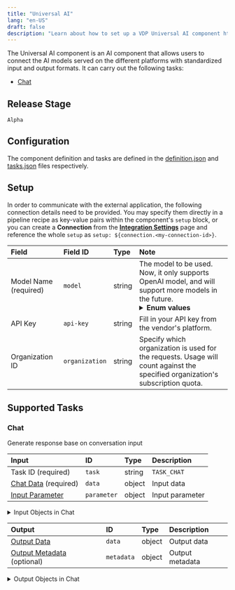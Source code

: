 ```yaml
---
title: "Universal AI"
lang: "en-US"
draft: false
description: "Learn about how to set up a VDP Universal AI component https://github.com/instill-ai/instill-core"
---
```


The Universal AI component is an AI component that allows users to connect the AI models served on the different platforms with standardized input and output formats.
It can carry out the following tasks:
- [Chat](#chat)

## Release Stage

`Alpha`

## Configuration

The component definition and tasks are defined in the [definition.json](https://github.com/instill-ai/pipeline-backend/blob/main/pkg/component/ai/universalai/v0/config/definition.json) and [tasks.json](https://github.com/instill-ai/pipeline-backend/blob/main/pkg/component/ai/universalai/v0/config/tasks.json) files respectively.

## Setup


In order to communicate with the
external application, the following connection details need to be
provided. You may specify them directly in a pipeline recipe as key-value pairs
within the component's `setup` block, or you can create a **Connection** from
the [**Integration Settings**](https://www.instill.tech/docs/vdp/integration)
page and reference the whole `setup` as `setup:
${connection.<my-connection-id>}`.

<div class="markdown-col-no-wrap" data-col-1 data-col-2>

| Field | Field ID | Type | Note |
| :--- | :--- | :--- | :--- |
| Model Name (required) | `model` | string | The model to be used. Now, it only supports OpenAI model, and will support more models in the future.  <br/><details><summary><strong>Enum values</strong></summary><ul><li>`o1-preview`</li><li>`o1-mini`</li><li>`gpt-4o-mini`</li><li>`gpt-4o`</li><li>`gpt-4o-2024-05-13`</li><li>`gpt-4o-2024-08-06`</li><li>`gpt-4-turbo`</li><li>`gpt-4-turbo-2024-04-09`</li><li>`gpt-4-0125-preview`</li><li>`gpt-4-turbo-preview`</li><li>`gpt-4-1106-preview`</li><li>`gpt-4-vision-preview`</li><li>`gpt-4`</li><li>`gpt-4-0314`</li><li>`gpt-4-0613`</li><li>`gpt-4-32k`</li><li>`gpt-4-32k-0314`</li><li>`gpt-4-32k-0613`</li><li>`gpt-3.5-turbo`</li><li>`gpt-3.5-turbo-16k`</li><li>`gpt-3.5-turbo-0301`</li><li>`gpt-3.5-turbo-0613`</li><li>`gpt-3.5-turbo-1106`</li><li>`gpt-3.5-turbo-0125`</li><li>`gpt-3.5-turbo-16k-0613`</li></ul></details>  |
| API Key | `api-key` | string | Fill in your API key from the vendor's platform.  |
| Organization ID | `organization` | string | Specify which organization is used for the requests. Usage will count against the specified organization's subscription quota.  |

</div>




## Supported Tasks

### Chat

Generate response base on conversation input

<div class="markdown-col-no-wrap" data-col-1 data-col-2>

| Input | ID | Type | Description |
| :--- | :--- | :--- | :--- |
| Task ID (required) | `task` | string | `TASK_CHAT` |
| [Chat Data](#chat-chat-data) (required) | `data` | object | Input data |
| [Input Parameter](#chat-input-parameter) | `parameter` | object | Input parameter |
</div>


<details>
<summary> Input Objects in Chat</summary>

<h4 id="chat-chat-data">Chat Data</h4>

Input data

<div class="markdown-col-no-wrap" data-col-1 data-col-2>

| Field | Field ID | Type | Note |
| :--- | :--- | :--- | :--- |
| [Chat Messages](#chat-chat-messages) | `messages` | array | List of chat messages  |
</div>
<h4 id="chat-chat-messages">Chat Messages</h4>

List of chat messages

<div class="markdown-col-no-wrap" data-col-1 data-col-2>

| Field | Field ID | Type | Note |
| :--- | :--- | :--- | :--- |
| [Content](#chat-content) | `content` | array | The message content  |
| Name | `name` | string | An optional name for the participant. Provides the model information to differentiate between participants of the same role.  |
| Role | `role` | string | The message role, i.e. 'system', 'user' or 'assistant'  <br/><details><summary><strong>Enum values</strong></summary><ul><li>`system`</li><li>`user`</li><li>`assistant`</li></ul></details>  |
</div>
<h4 id="chat-input-parameter">Input Parameter</h4>

Input parameter

<div class="markdown-col-no-wrap" data-col-1 data-col-2>

| Field | Field ID | Type | Note |
| :--- | :--- | :--- | :--- |
| Max New Tokens | `max-tokens` | integer | The maximum number of tokens for model to generate  |
| Number of Choices | `n` | integer | How many chat completion choices to generate for each input message.  |
| Seed | `seed` | integer | The seed, default is 0  |
| Stream | `stream` | boolean | If set, partial message deltas will be sent. Tokens will be sent as data-only server-sent events as they become available.  |
| Temperature | `temperature` | number | The temperature for sampling  |
| Top P | `top-p` | number | An alternative to sampling with temperature, called nucleus sampling, where the model considers the results of the tokens with top_p probability mass. So 0.1 means only the tokens comprising the top 10% probability mass are considered. We generally recommend altering this or temperature but not both.  |
</div>
</details>



<div class="markdown-col-no-wrap" data-col-1 data-col-2>

| Output | ID | Type | Description |
| :--- | :--- | :--- | :--- |
| [Output Data](#chat-output-data) | `data` | object | Output data |
| [Output Metadata](#chat-output-metadata) (optional) | `metadata` | object | Output metadata |
</div>

<details>
<summary> Output Objects in Chat</summary>

<h4 id="chat-output-data">Output Data</h4>

<div class="markdown-col-no-wrap" data-col-1 data-col-2>

| Field | Field ID | Type | Note |
| :--- | :--- | :--- | :--- |
| [Choices](#chat-choices) | `choices` | array | List of chat completion choices |
</div>

<h4 id="chat-choices">Choices</h4>

<div class="markdown-col-no-wrap" data-col-1 data-col-2>

| Field | Field ID | Type | Note |
| :--- | :--- | :--- | :--- |
| Created | `created` | integer | The Unix timestamp (in seconds) of when the chat completion was created. |
| Finish Reason | `finish-reason` | string | The reason the model stopped generating tokens. |
| Index | `index` | integer | The index of the choice in the list of choices. |
| [Message](#chat-message) | `message` | object | A chat message generated by the model. |
</div>

<h4 id="chat-message">Message</h4>

<div class="markdown-col-no-wrap" data-col-1 data-col-2>

| Field | Field ID | Type | Note |
| :--- | :--- | :--- | :--- |
| Content | `content` | string | The contents of the message. |
| Role | `role` | string | The role of the author of this message. |
</div>

<h4 id="chat-output-metadata">Output Metadata</h4>

<div class="markdown-col-no-wrap" data-col-1 data-col-2>

| Field | Field ID | Type | Note |
| :--- | :--- | :--- | :--- |
| [Usage](#chat-usage) | `usage` | object | Usage statistics for the request. |
</div>

<h4 id="chat-usage">Usage</h4>

<div class="markdown-col-no-wrap" data-col-1 data-col-2>

| Field | Field ID | Type | Note |
| :--- | :--- | :--- | :--- |
| Completion Tokens | `completion-tokens` | integer | Number of tokens in the generated response. |
| Prompt Tokens | `prompt-tokens` | integer | Number of tokens in the prompt. |
| Total Tokens | `total-tokens` | integer | Total number of tokens used in the request (prompt + completion). |
</div>
</details>
